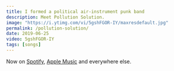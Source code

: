 ```yaml
---
title: I formed a political air-instrument punk band
description: Meet Pollution Solution.
image: "https://i.ytimg.com/vi/5gshFGOR-IY/maxresdefault.jpg"
permalink: /pollution-solution/
date: 2019-06-25
video: 5gshFGOR-IY
tags: [songs]
---
```


Now on [Spotify](https://open.spotify.com/track/5feG06CWr6qris7A1xk7NV?si=rI2dmvSVTbetFJOZ-pN1JQ), [Apple Music](https://music.apple.com/gb/album/pollution-solution/1477411206?i=1477411207) and everywhere else.

